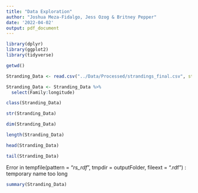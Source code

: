 ```yaml
---
title: "Data Exploration"
author: "Joshua Meza-Fidalgo, Jess Ozog & Britney Pepper"
date: '2022-04-02'
output: pdf_document
---
```


```r
library(dplyr)
library(ggplot2)
library(tidyverse)

getwd()

Stranding_Data <- read.csv("../Data/Processed/strandings_final.csv", stringsAsFactors = TRUE)

Stranding_Data <- Stranding_Data %>%
  select(Family:longitude)
```


```r
class(Stranding_Data)

str(Stranding_Data)

dim(Stranding_Data)

length(Stranding_Data)
```

```r
head(Stranding_Data)

tail(Stranding_Data)
```

Error in tempfile(pattern = "_rs_rdf_", tmpdir = outputFolder, fileext = ".rdf") : 
temporary name too long


```r
summary(Stranding_Data)
```

```r

```









